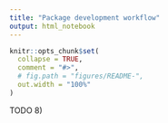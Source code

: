 ```yaml
---
title: "Package development workflow"
output: html_notebook
---
```


```r
knitr::opts_chunk$set(
  collapse = TRUE,
  comment = "#>",
  # fig.path = "figures/README-",
  out.width = "100%"
)
```

TODO 8)
